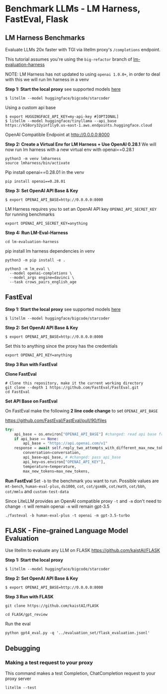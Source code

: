 


# Benchmark LLMs - LM Harness, FastEval, Flask

## LM Harness Benchmarks
Evaluate LLMs 20x faster with TGI via litellm proxy's `/completions` endpoint. 

This tutorial assumes you're using the `big-refactor` branch of [lm-evaluation-harness](https://github.com/EleutherAI/lm-evaluation-harness/tree/big-refactor)

NOTE: LM Harness has not updated to using `openai 1.0.0+`, in order to deal with this we will run lm harness in a venv

**Step 1: Start the local proxy**
see supported models [here](https://docs.litellm.ai/docs/simple_proxy)
```shell
$ litellm --model huggingface/bigcode/starcoder
```

Using a custom api base

```shell
$ export HUGGINGFACE_API_KEY=my-api-key #[OPTIONAL]
$ litellm --model huggingface/tinyllama --api_base https://k58ory32yinf1ly0.us-east-1.aws.endpoints.huggingface.cloud
```
OpenAI Compatible Endpoint at http://0.0.0.0:8000

**Step 2: Create a Virtual Env for LM Harness + Use OpenAI 0.28.1**
We will now run lm harness with a new virtual env with openai==0.28.1

```shell
python3 -m venv lmharness 
source lmharness/bin/activate
```

Pip install openai==0.28.01 in the venv
```shell
pip install openai==0.28.01
```

**Step 3: Set OpenAI API Base & Key**
```shell
$ export OPENAI_API_BASE=http://0.0.0.0:8000
```

LM Harness requires you to set an OpenAI API key `OPENAI_API_SECRET_KEY` for running benchmarks
```shell
export OPENAI_API_SECRET_KEY=anything
```

**Step 4: Run LM-Eval-Harness**
```shell
cd lm-evaluation-harness
```

pip install lm harness dependencies in venv
```
python3 -m pip install -e .
```

```shell
python3 -m lm_eval \
  --model openai-completions \
  --model_args engine=davinci \
  --task crows_pairs_english_age

```
## FastEval

**Step 1: Start the local proxy**
see supported models [here](https://docs.litellm.ai/docs/simple_proxy)
```shell
$ litellm --model huggingface/bigcode/starcoder
```

**Step 2: Set OpenAI API Base & Key**
```shell
$ export OPENAI_API_BASE=http://0.0.0.0:8000
```

Set this to anything since the proxy has the credentials
```shell
export OPENAI_API_KEY=anything
```

**Step 3 Run with FastEval** 

**Clone FastEval**
```shell
# Clone this repository, make it the current working directory
git clone --depth 1 https://github.com/FastEval/FastEval.git
cd FastEval
```

**Set API Base on FastEval**

On FastEval make the following **2 line code change** to set `OPENAI_API_BASE`

https://github.com/FastEval/FastEval/pull/90/files
```python
try:
    api_base = os.environ["OPENAI_API_BASE"] #changed: read api base from .env
    if api_base == None:
        api_base = "https://api.openai.com/v1"
    response = await self.reply_two_attempts_with_different_max_new_tokens(
        conversation=conversation,
        api_base=api_base, # #changed: pass api_base
        api_key=os.environ["OPENAI_API_KEY"],
        temperature=temperature,
        max_new_tokens=max_new_tokens,
```

**Run FastEval**
Set `-b` to the benchmark you want to run. Possible values are `mt-bench`, `human-eval-plus`, `ds1000`, `cot`, `cot/gsm8k`, `cot/math`, `cot/bbh`, `cot/mmlu` and `custom-test-data`

Since LiteLLM provides an OpenAI compatible proxy `-t` and `-m` don't need to change
`-t` will remain openai
`-m` will remain gpt-3.5

```shell
./fasteval -b human-eval-plus -t openai -m gpt-3.5-turbo
```

## FLASK - Fine-grained Language Model Evaluation 
Use litellm to evaluate any LLM on FLASK https://github.com/kaistAI/FLASK 

**Step 1: Start the local proxy**
```shell
$ litellm --model huggingface/bigcode/starcoder
```

**Step 2: Set OpenAI API Base & Key**
```shell
$ export OPENAI_API_BASE=http://0.0.0.0:8000
```

**Step 3 Run with FLASK** 

```shell
git clone https://github.com/kaistAI/FLASK
```
```shell
cd FLASK/gpt_review
```

Run the eval 
```shell
python gpt4_eval.py -q '../evaluation_set/flask_evaluation.jsonl'
```

## Debugging 

### Making a test request to your proxy
This command makes a test Completion, ChatCompletion request to your proxy server
```shell
litellm --test
```